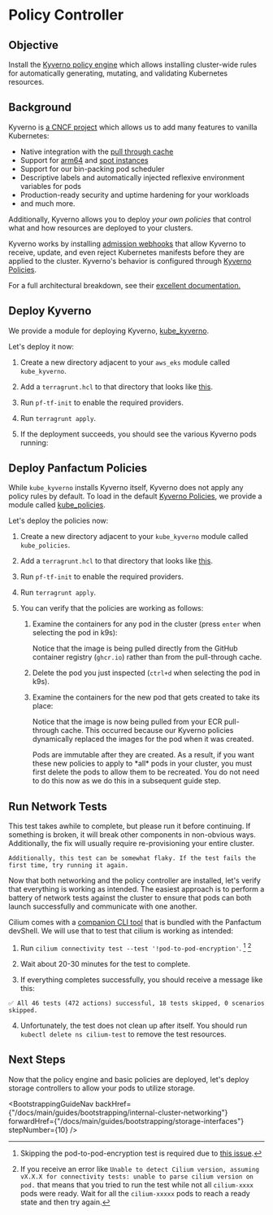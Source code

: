 

# Policy Controller

## Objective

Install the [Kyverno policy engine](https://kyverno.io/docs/introduction/) which allows installing cluster-wide rules for automatically generating, mutating,
and validating Kubernetes resources.

## Background

Kyverno is [a CNCF project](https://www.cncf.io/projects/kyverno/) which allows us to add many features to vanilla Kubernetes:

* Native integration with the [pull through cache](/docs/main/guides/bootstrapping/kubernetes-cluster#configure-pull-through-cache)
* Support for [arm64](https://aws.amazon.com/ec2/graviton/) and [spot instances](https://aws.amazon.com/ec2/spot/)
* Support for our bin-packing pod scheduler
* Descriptive labels and automatically injected reflexive environment variables for pods
* Production-ready security and uptime hardening for your workloads
* and much more.

Additionally, Kyverno allows you to deploy *your own policies* that control what and how resources are deployed to your clusters.

Kyverno works by installing [admission webhooks](https://kubernetes.io/docs/reference/access-authn-authz/extensible-admission-controllers/) that allow Kyverno
to receive, update, and even reject Kubernetes manifests before they are applied to the cluster. Kyverno's behavior
is configured through [Kyverno Policies](https://kyverno.io/docs/kyverno-policies/).

For a full architectural breakdown, see their [excellent documentation.](https://kyverno.io/docs/introduction/)

## Deploy Kyverno

We provide a module for deploying Kyverno, [kube\_kyverno](/docs/main/reference/infrastructure-modules/direct/kubernetes/kube_kyverno).

Let's deploy it now:

1. Create a new directory adjacent to your `aws_eks` module called `kube_kyverno`.

2. Add a `terragrunt.hcl` to that directory that looks like [this](https://github.com/Panfactum/stack/blob/__PANFACTUM_VERSION_MAIN__/packages/reference/environments/production/us-east-2/kube_kyverno/terragrunt.hcl).

3. Run `pf-tf-init` to enable the required providers.

4. Run `terragrunt apply`.

5. If the deployment succeeds, you should see the various Kyverno pods running:

   <MarkdownImage src={kyvernoPodsImg} alt="Kyverno pods running" />

## Deploy Panfactum Policies

While `kube_kyverno` installs Kyverno itself, Kyverno does not apply any policy rules by default. To load in the default
[Kyverno Policies](https://kyverno.io/docs/kyverno-policies/), we provide a module called [kube\_policies](/docs/main/reference/infrastructure-modules/direct/kubernetes/kube_kyverno).

Let's deploy the policies now:

1. Create a new directory adjacent to your `kube_kyverno` module called `kube_policies`.

2. Add a `terragrunt.hcl` to that directory that looks like [this](https://github.com/Panfactum/stack/blob/__PANFACTUM_VERSION_MAIN__/packages/reference/environments/production/us-east-2/kube_policies/terragrunt.hcl).

3. Run `pf-tf-init` to enable the required providers.

4. Run `terragrunt apply`.

5. You can verify that the policies are working as follows:

   1. Examine the containers for any pod in the cluster (press `enter` when selecting the pod in k9s):

      <MarkdownImage src={beforePoliciesImg} alt="Containers before pull-through cache policy enabled" />

      Notice that the image is being pulled directly from the GitHub container registry (`ghcr.io`) rather than from the pull-through cache.

   2. Delete the pod you just inspected (`ctrl+d` when selecting the pod in k9s).

   3. Examine the containers for the new pod that gets created to take its place:

      <MarkdownImage src={afterPoliciesImg} alt="Containers after pull-through cache policy enabled" />

      Notice that the image is now being pulled from your ECR pull-through cache. This occurred because our Kyverno policies
      dynamically replaced the images for the pod when it was created.

      <MarkdownAlert severity="info">
        Pods are immutable after they are created. As a result, if you want these new policies to apply to *all* pods in your
        cluster, you must first delete the pods to allow them to be recreated. You do not need to do this now as we do this
        in a subsequent guide step.
      </MarkdownAlert>

## Run Network Tests

<MarkdownAlert severity="warning">
    This test takes awhile to complete, but please run it before continuing. If something is broken,
    it will break other components in non-obvious ways. Additionally, the fix will usually require
    re-provisioning your entire cluster.

    Additionally, this test can be somewhat flaky. If the test fails the first time, try running it again.
</MarkdownAlert>

Now that both networking and the policy controller are installed, let's verify that everything is working as intended. The
easiest approach is to perform a battery of network tests against the cluster to ensure that pods can both
launch successfully and communicate with one another.

Cilium comes with a [companion CLI tool](https://github.com/cilium/cilium-cli) that is bundled with the Panfactum devShell.
We will use that to test that cilium is working as intended:

1. Run `cilium connectivity test --test '!pod-to-pod-encryption'`. [^90] [^91]

2. Wait about 20-30 minutes for the test to complete.

3. If everything completes successfully, you should receive a message like this:

```shell-session
✅ All 46 tests (472 actions) successful, 18 tests skipped, 0 scenarios skipped.
   ```

4. Unfortunately, the test does not clean up after itself. You should run `kubectl delete ns cilium-test` to remove
the test resources.

[^90]: Skipping the pod-to-pod-encryption test is required due to [this issue](https://github.com/cilium/cilium/issues/36018).

[^91]: If you receive an error like `Unable to detect Cilium version, assuming vX.X.X for connectivity tests: unable to parse cilium version on pod.`
that means that you tried to run the test while not all `cilium-xxxx` pods were ready. Wait for all the `cilium-xxxxx` pods to reach
a ready state and then try again.

## Next Steps

Now that the policy engine and basic policies are deployed, let's deploy storage controllers to allow your pods to utilize storage.

<BootstrappingGuideNav backHref={"/docs/main/guides/bootstrapping/internal-cluster-networking"} forwardHref={"/docs/main/guides/bootstrapping/storage-interfaces"} stepNumber={10} />
